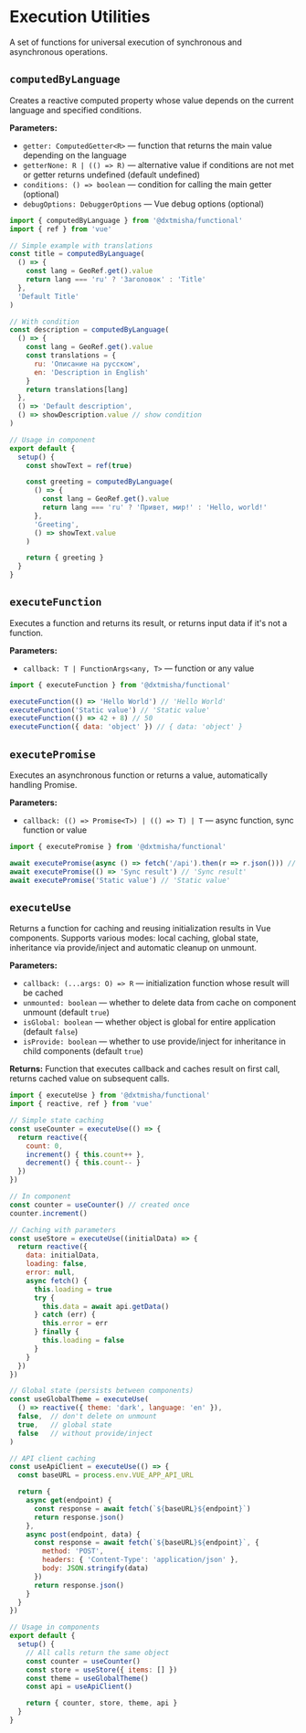 
<Meta title='@dxtmisha/functional/en/Execution Utils'/>

# Execution Utilities

A set of functions for universal execution of synchronous and asynchronous operations.

## `computedByLanguage`

Creates a reactive computed property whose value depends on the current language and specified conditions.

**Parameters:**
- `getter: ComputedGetter<R>` — function that returns the main value depending on the language
- `getterNone: R | (() => R)` — alternative value if conditions are not met or getter returns undefined (default undefined)
- `conditions: () => boolean` — condition for calling the main getter (optional)
- `debugOptions: DebuggerOptions` — Vue debug options (optional)

```javascript
import { computedByLanguage } from '@dxtmisha/functional'
import { ref } from 'vue'

// Simple example with translations
const title = computedByLanguage(
  () => {
    const lang = GeoRef.get().value
    return lang === 'ru' ? 'Заголовок' : 'Title'
  },
  'Default Title'
)

// With condition
const description = computedByLanguage(
  () => {
    const lang = GeoRef.get().value
    const translations = {
      ru: 'Описание на русском',
      en: 'Description in English'
    }
    return translations[lang]
  },
  () => 'Default description',
  () => showDescription.value // show condition
)

// Usage in component
export default {
  setup() {
    const showText = ref(true)

    const greeting = computedByLanguage(
      () => {
        const lang = GeoRef.get().value
        return lang === 'ru' ? 'Привет, мир!' : 'Hello, world!'
      },
      'Greeting',
      () => showText.value
    )

    return { greeting }
  }
}
```

## `executeFunction`

Executes a function and returns its result, or returns input data if it's not a function.

**Parameters:**
- `callback: T | FunctionArgs<any, T>` — function or any value

```javascript
import { executeFunction } from '@dxtmisha/functional'

executeFunction(() => 'Hello World') // 'Hello World'
executeFunction('Static value') // 'Static value'
executeFunction(() => 42 + 8) // 50
executeFunction({ data: 'object' }) // { data: 'object' }
```

## `executePromise`

Executes an asynchronous function or returns a value, automatically handling Promise.

**Parameters:**
- `callback: (() => Promise<T>) | (() => T) | T` — async function, sync function or value

```javascript
import { executePromise } from '@dxtmisha/functional'

await executePromise(async () => fetch('/api').then(r => r.json())) // Promise result
await executePromise(() => 'Sync result') // 'Sync result'
await executePromise('Static value') // 'Static value'
```

## `executeUse`

Returns a function for caching and reusing initialization results in Vue components. Supports various modes: local caching, global state, inheritance via provide/inject and automatic cleanup on unmount.

**Parameters:**
- `callback: (...args: O) => R` — initialization function whose result will be cached
- `unmounted: boolean` — whether to delete data from cache on component unmount (default `true`)
- `isGlobal: boolean` — whether object is global for entire application (default `false`)
- `isProvide: boolean` — whether to use provide/inject for inheritance in child components (default `true`)

**Returns:**
Function that executes callback and caches result on first call, returns cached value on subsequent calls.

```javascript
import { executeUse } from '@dxtmisha/functional'
import { reactive, ref } from 'vue'

// Simple state caching
const useCounter = executeUse(() => {
  return reactive({
    count: 0,
    increment() { this.count++ },
    decrement() { this.count-- }
  })
})

// In component
const counter = useCounter() // created once
counter.increment()

// Caching with parameters
const useStore = executeUse((initialData) => {
  return reactive({
    data: initialData,
    loading: false,
    error: null,
    async fetch() {
      this.loading = true
      try {
        this.data = await api.getData()
      } catch (err) {
        this.error = err
      } finally {
        this.loading = false
      }
    }
  })
})

// Global state (persists between components)
const useGlobalTheme = executeUse(
  () => reactive({ theme: 'dark', language: 'en' }),
  false,  // don't delete on unmount
  true,   // global state
  false   // without provide/inject
)

// API client caching
const useApiClient = executeUse(() => {
  const baseURL = process.env.VUE_APP_API_URL

  return {
    async get(endpoint) {
      const response = await fetch(`${baseURL}${endpoint}`)
      return response.json()
    },
    async post(endpoint, data) {
      const response = await fetch(`${baseURL}${endpoint}`, {
        method: 'POST',
        headers: { 'Content-Type': 'application/json' },
        body: JSON.stringify(data)
      })
      return response.json()
    }
  }
})

// Usage in components
export default {
  setup() {
    // All calls return the same object
    const counter = useCounter()
    const store = useStore({ items: [] })
    const theme = useGlobalTheme()
    const api = useApiClient()

    return { counter, store, theme, api }
  }
}
```


